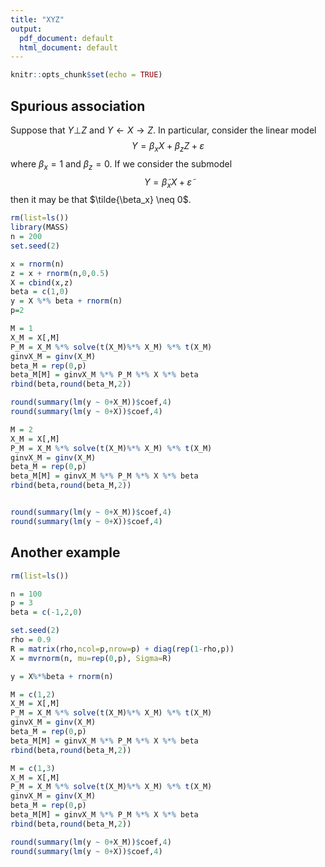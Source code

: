 ```yaml
---
title: "XYZ"
output:
  pdf_document: default
  html_document: default
---
```



```r
knitr::opts_chunk$set(echo = TRUE)
```




## Spurious association

Suppose that $Y\bot Z$ and $Y \leftarrow X \rightarrow Z$. In particular, consider the linear model
$$Y = \beta_x X + \beta_z Z + \varepsilon$$ where $\beta_x = 1$ and $\beta_z = 0$.
If we consider the submodel 
$$Y = \tilde{\beta}_x X  + \tilde{\varepsilon}$$
then it may be that $\tilde{\beta_x} \neq 0$. 

```r
rm(list=ls())
library(MASS)
n = 200
set.seed(2)

x = rnorm(n)
z = x + rnorm(n,0,0.5)
X = cbind(x,z)
beta = c(1,0) 
y = X %*% beta + rnorm(n)
p=2

M = 1
X_M = X[,M]
P_M = X_M %*% solve(t(X_M)%*% X_M) %*% t(X_M)
ginvX_M = ginv(X_M)
beta_M = rep(0,p)
beta_M[M] = ginvX_M %*% P_M %*% X %*% beta
rbind(beta,round(beta_M,2))

round(summary(lm(y ~ 0+X_M))$coef,4)
round(summary(lm(y ~ 0+X))$coef,4)

M = 2
X_M = X[,M]
P_M = X_M %*% solve(t(X_M)%*% X_M) %*% t(X_M)
ginvX_M = ginv(X_M)
beta_M = rep(0,p)
beta_M[M] = ginvX_M %*% P_M %*% X %*% beta
rbind(beta,round(beta_M,2))


round(summary(lm(y ~ 0+X_M))$coef,4)
round(summary(lm(y ~ 0+X))$coef,4)
```

## Another example

```r
rm(list=ls())

n = 100
p = 3
beta = c(-1,2,0)

set.seed(2)
rho = 0.9
R = matrix(rho,ncol=p,nrow=p) + diag(rep(1-rho,p))
X = mvrnorm(n, mu=rep(0,p), Sigma=R)

y = X%*%beta + rnorm(n)

M = c(1,2)
X_M = X[,M]
P_M = X_M %*% solve(t(X_M)%*% X_M) %*% t(X_M)
ginvX_M = ginv(X_M)
beta_M = rep(0,p)
beta_M[M] = ginvX_M %*% P_M %*% X %*% beta
rbind(beta,round(beta_M,2))

M = c(1,3)
X_M = X[,M]
P_M = X_M %*% solve(t(X_M)%*% X_M) %*% t(X_M)
ginvX_M = ginv(X_M)
beta_M = rep(0,p)
beta_M[M] = ginvX_M %*% P_M %*% X %*% beta
rbind(beta,round(beta_M,2))

round(summary(lm(y ~ 0+X_M))$coef,4)
round(summary(lm(y ~ 0+X))$coef,4)
```